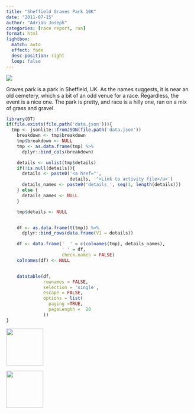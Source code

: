 ```yaml
---
title: "Sheffield Graves Park 10K"
date: "2011-07-15"
author: "Adrian Joseph"
categories: [race report, run]
format: html
lightbox:
  match: auto
  effect: fade
  desc-position: right
  loop: false
---
```


![](https://storage.googleapis.com/blogs_josa/sport/2011-07-15_SHEFFIELD_GRAVES_PARK/img/00.png)

Graves park is a park in Sheffield, UK. As the names suggests, it is near an old cemetery, which s a bit of an odd venue for a race. Regardless, the event is a nice one. The park is pretty, and race is a hilly one, ran on a mix of grass and gravel.

```r
library(DT)
if(file.exists(file.path('data.json'))){
  tmp <- jsonlite::fromJSON(file.path('data.json'))
    breakdown <- tmp$breakdown
    tmp$breakdown <- NULL
    tmp <- as.data.frame(tmp) %>%
      dplyr::bind_cols(breakdown)

    details <- unlist(tmp$details)
    if(!is.null(details)){
      details <- paste0('<a href="',
                        details, '">Link to activity file</a>')
      details_names <- paste0('details_', seq(1, length(details)))
    } else {
      details_names <- NULL
    }

    tmp$details <- NULL


    df <- as.data.frame(t(tmp)) %>%
      dplyr::bind_rows(data.frame(V1 = details))

    df <- data.frame('  ' = c(colnames(tmp), details_names),
                     ' ' = df,
                     check.names = FALSE)
    colnames(df) <- NULL


    datatable(df,
              rownames = FALSE,
              selection = 'single',
              escape = FALSE,
              options = list(
                paging =TRUE,
                pageLength =  20
              ))
}
```





::: {layout-ncol=4}
![](https://storage.googleapis.com/blogs_josa/sport/2011-07-15_SHEFFIELD_GRAVES_PARK/img/00.png){ width="100" group="hi" }

![](https://storage.googleapis.com/blogs_josa/sport/2011-07-15_SHEFFIELD_GRAVES_PARK/img/01.jpg){ width="100" group="hi" }


:::
